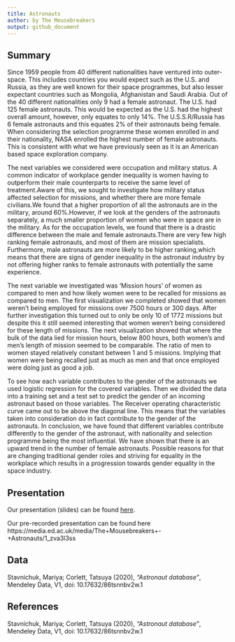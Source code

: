 ```yaml
---
title: Astronauts
author: by The Mousebreakers
output: github_document
---
```


## Summary

Since 1959 people from 40 different nationalities have ventured into outer-space. This includes countries you would expect such as the U.S. and Russia, as they are well known for their space programmes, but also lesser expectant countries such as Mongolia, Afghanistan and Saudi Arabia. 
Out of the 40 different nationalities only 9 had a female astronaut. The U.S. had 125 female astronauts. This would be expected as the U.S. had the highest overall amount,  however, only equates to only 14%. The U.S.S.R/Russia has 6 female astronauts and this equates 2% of their astronauts being female.
When considering the selection programme these women enrolled in and their nationality, NASA enrolled the highest number of female astronauts. This is consistent with what we have previously seen as it is an American based space exploration company. 

The next variables we considered were occupation and military status. A common indicator of workplace gender inequality is women having to outperform their male counterparts to receive the same level of treatment.Aware of this, we sought to investigate how military status affected selection for missions, and whether there are more female civilians.We found that a higher proportion of all the astronauts are in the military, around 60%.However, if we look at the genders of the astronauts separately, a much smaller proportion of women who were in space are in the military.
As for the occupation levels, we found that there is a drastic difference between the male and female astronauts.There are very few high ranking female astronauts, and most of them are mission specialists. Furthermore, male astronauts are more likely to be higher ranking,which means that there are signs of gender inequality in the astronaut industry by not offering higher ranks to female astronauts with potentially the same experience.

The next variable we investigated was ‘Mission hours’ of women as compared to men and how likely women were to be recalled for missions as compared to men. The first visualization we completed showed that women weren’t being employed for missions over 7500 hours or 300 days. After further investigation this turned out to only be only 10 of 1772 missions but despite this it still seemed interesting that women weren’t being considered for these length of missions. The next visualization showed that where the bulk of the data lied for mission hours, below 800 hours, both women’s and men’s length of mission seemed to be comparable. The ratio of men to women stayed relatively constant between 1 and 5 missions. Implying that women were being recalled just as much as men and that once employed were doing just as good a job.

To see how each variable contributes to the gender of the astronauts we used logistic regression for the covered variables. Then we divided the data into a training set and a test set to predict the gender of an incoming astronaut based on those variables. The Receiver operating characteristic curve came out to be above the diagonal line. This means that the variables taken into consideration do in fact contribute to the gender of the astronauts. 
In conclusion, we have found that different variables contribute differently to the gender of the astronaut,  with nationality and selection programme being the most influential. We have shown that there is an upward trend in the number of female astronauts. Possible reasons for that are changing traditional gender roles and striving for equality in the workplace which results in a progression towards gender equality in the space industry.


## Presentation

Our presentation (slides) can be found [here](https://ids-s1-20.github.io/project-the_mousebreakers/).

Our pre-recorded presentation can be found here https://media.ed.ac.uk/media/The+Mousebreakers+-+Astronauts/1_zva3l3ss

## Data 

Stavnichuk, Mariya; Corlett, Tatsuya (2020), *"Astronaut database"*, Mendeley Data, V1, doi: 10.17632/86tsnnbv2w.1

## References

Stavnichuk, Mariya; Corlett, Tatsuya (2020), *"Astronaut database"*, Mendeley Data, V1, doi: 10.17632/86tsnnbv2w.1
